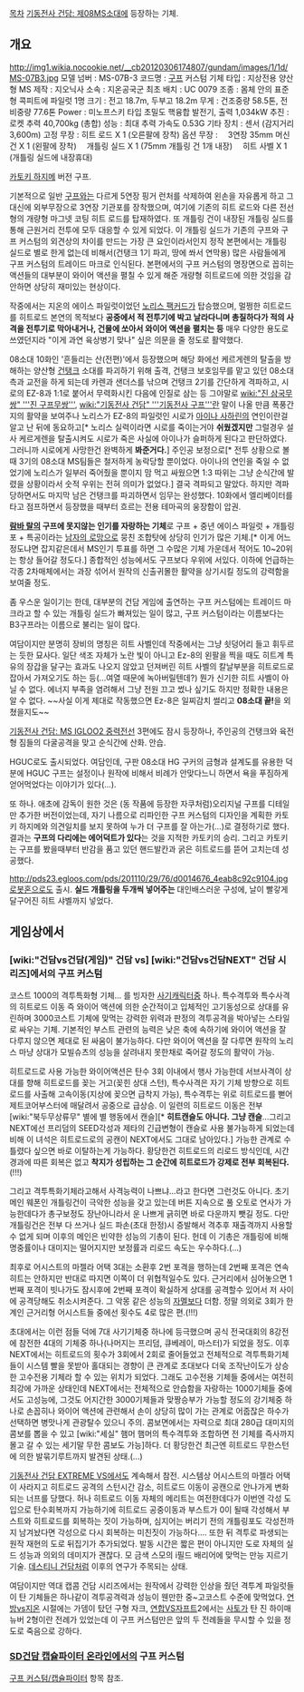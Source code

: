 [[목차]]
[[기동전사 건담: 제08MS소대]]에 등장하는 기체.

== 개요 ==
http://img1.wikia.nocookie.net/__cb20120306174807/gundam/images/1/1d/MS-07B3.jpg
모델 넘버 : MS-07B-3
코드명 : [[구프]] 커스텀
기체 타입 : 지상전용 양산형 MS
제작 : 지오닉사
소속 : 지온공국군
최초 배치 : UC 0079
조종 : 몸체 안의 표준형 콕피트에 파일럿 1명
크기 : 전고 18.7m, 두부고 18.2m
무게 : 건조중량 58.5톤, 전비중량 77.6톤
Power : 미노프스키 타입 초밀도 핵융합 발전기, 출력 1,034kW
추진 : 로켓 추력 40,700kg (총합)
성능 : 최대 추력 가속도 0.53G
기타 장치 : 센서 (감지거리 3,600m)
고정 무장 : 히트 로드 X 1 (오른팔에 장착)
옵션 무장 :
　3연장 35mm 머신건 X 1 (왼팔에 장착)
　개틀링 실드 X 1 (75mm 개틀링 건 1개 내장)
　히트 사벨 X 1 (개틀링 실드에 내장휴대)

[[카토키 하지메]] 버전 구프.

기본적으로 일반 [[구프]]와는 다르게 5연장 핑거 런처를 삭제하여 왼손을 자유롭게 하고 그 대신에 외부무장으로 3연장 기관포를 장착했으며, 여기에 기존의 히트 로드와 다른 전선 형의 개량형 마그넷 코팅 히트 로드를 탑재하였다. 또 개틀링 건이 내장된 개틀링 실드를 통해 근원거리 전투에 모두 대응할 수 있게 되었다. 이 개틀링 실드가 기존의 구프와 구프 커스텀의 외견상의 차이를 만드는 가장 큰 요인이라서인지 정작 본편에서는 개틀링 실드로 별로 한게 없는데 비해서(건탱크 1기 파괴, 땅에 쏴서 연막용) 많은 사람들에게 구프 커스텀의 트레이드 마크로 인식된다. 본편에서의 구프 커스텀의 명장면으로 꼽히는 액션들의 대부분이 와이어 액션을 펼칠 수 있게 해준 개량형 히트로드에 의한 것임을 감안하면 상당히 재미있는 현상이다.  

작중에서는 지온의 에이스 파일럿이었던 [[노리스 팩커드]]가 탑승했으며, 멀쩡한 히트로드를 히트로드 본연의 목적보다 '''공중에서 적 전투기에 박고 날라다니며 총질하다가 적의 사격을 전투기로 막아내거나, 건물에 쏘아서 와이어 액션을 펼치는 등''' 매우 다양한 용도로 쓰였던지라 "이게 과연 육상병기 맞나" 싶은 의문을 줄 정도로 활약했다.

08소대 10화인 '흔들리는 산(전편)'에서 등장했으며 해당 화에선 케르게렌의 탈출을 방해하는 양산형 [[건탱크]] 소대를 파괴하기 위해 출격, 건탱크 보호임무를 맡고 있던 08소대측과 교전을 하게 되는데 카렌과 샌더스를 낚으며 건탱크 2기를 간단하게 격파하고, 시로의 EZ-8과 1:1로 붙어서 무력화시킨 다음에 인질로 삼는 등 그야말로 [[wiki:"진 삼국무쌍" '''진 구프무쌍''']], [[wiki:"기동전사 건담" '''기동전사 구프''']]란 말이 나올 만큼 폭풍간지의 활약을 보여주나 노리스가 EZ-8의 파일럿인 시로가 [[아이나 사하린]]의 연인이란걸 알고 난 뒤에 동요하고[* 노리스 실력이라면 시로를 죽이는거야 '''쉬웠겠지만''' 그럴경우 설사 케르게렌을 탈출시켜도 시로가 죽은 사실에 아이나가 슬퍼하게 된다고 판단하였다. 그러니까 시로에게 사망한건 완벽하게 '''봐준거다.'''] 주인공 보정으로[* 전투 상황으로 볼 때 3기의 08소대 MS팀들은 철저하게 농락당할 뿐이었다. 아이나의 연인을 죽일 수 없었기에 노리스가 일부러 죽어줬을 뿐이지 맘 먹고 싸웠으면 1:3 따위는 그냥 순식간에 발렸을 상황이라서 숫적 우위는 전혀 의미가 없었다.] 결국 격파되고 말았다. 하지만 격파당하면서도 마지막 남은 건탱크를 파괴하면서 임무는 완성했다. 10화에서 엘리베이터를 타고 점프하면서 등장했을 때부터 흐르는 전용 테마곡의 웅장함이 압권.

'''[[람바 랄]]의 구프에 못지않는 인기를 자랑하는 기체'''로 구프 + 중년 에이스 파일럿 + 개틀링 포 + 특공이라는 [[남자의 로망]]으로 뭉친 조합탓에 상당히 인기가 많은 기체.[* 이게 어느정도냐면 잡지같은데서 MS인기 투표를 하면 그 수많은 기체 가운데서 적어도 10~20위는 항상 들어갈 정도다.] 종합적인 성능에서도 구프보다 우위에 서있다. 이하에 언급하는 각종 2차매체에서는 과장 섞어서 원작의 신출귀몰한 활약을 상기시킬 정도의 강력함을 보여줄 정도.

좀 우스운 일이기는 한데, 대부분의 건담 게임에 출연하는 구프 커스텀에는 트레이드 마크라고 할 수 있는 개틀링 실드가 빠져있는 일이 많고, 구프 커스텀이라는 이름보다는 B3구프라는 이름으로 불리는 일이 많다.

여담이지만 분명히 장비의 명칭은 히트 사벨인데 작중에서는 그냥 쇳덩어리 들고 휘두르는 듯한 묘사다. 일단 색조 자체가 노란 빛이 아니고 Ez-8의 왼팔을 찍을 때도 히트계 특유의 장갑을 달구는 효과도 나오지 않았고 던져버린 히트 사벨의 칼날부분을 히트로드로 잡아서 가져오기도 하는 등(...여열 때문에 녹아버릴텐데?) 뭔가 신기한 히트 사벨이 아닐 수 없다. 에너지 부족을 염려해서 그냥 전원 끄고 썼나 싶기도 하지만 정확한 내용은 알 수 없다. ~~사실 이게 제대로 작동했으면 Ez-8은 일찌감치 썰리고 '''08소대 끝!'''을 외쳤을지도~~

[[기동전사 건담: MS IGLOO2 중력전선]] 3편에도 잠시 등장하나, 주인공의 건탱크와 육전형 짐들의 다굴공격을 맞고 순식간에 산화. 안습.

HGUC로도 출시되었다. 여담인데, 구판 08소대 HG 구커의 금형과 설계도를 유용한 덕분에 HGUC 구프는 설정이나 원작에 비해서 비례가 안맞다느니 하면서 욕을 푸짐하게 얻어먹었다는 이야기가 있다(...).

또 하나. 애초에 감독이 원한 것은 (동 작품에 등장한 자쿠처럼)오리지널 구프를 디테일만 추가한 버전이었는데, 자기 나름으로 리파인한 구프 커스텀의 디자인을 계획한 카토키 하지메와 의견일치를 보지 못하여 누가 더 구프를 잘 아는가(…)로 결정하기로 했다. 결과는 '''구프의 다리에는 에어덕트가 있다'''는 것을 지적한 카토키의 승리. 그리고 카토키는 구프를 봤을때부터 반감을 품고 있던 핸드발칸과 굵은 히트로드를 뜯어 고치는데 성공했다.

http://pds23.egloos.com/pds/201110/29/76/d0014676_4eab8c92c9104.jpg
[[로봇혼]]으로도 출시. '''실드 개틀링을 두개씩 넣어주는''' 대인배스러운 구성에, 날이 빨갛게 달구어진 히트 샤벨까지 넣었다.
== 게임상에서 ==
=== [wiki:"건담vs건담(게임)" 건담 vs] [wiki:"건담vs건담NEXT" 건담 시리즈]에서의 구프 커스텀 ===
코스트 1000의 격투특화형 기체… 를 빙자한 [[사기캐릭터]]중 하나.
특수격투와 특수사격의 히트로드 이동 즉 와이어 액션에 의한 순간적이고 입체적인 고기동성으로 상대를 유린하며 3000코스트 기체에 맞먹는 강력한 위력과 판정의 격투공격을 박아넣는 스타일로 싸우는 기체. 기본적인 부스트 관련의 능력은 낮은 축에 속하기에 와이어 액션을 잘 다루지 않으면 제대로 된 싸움이 불가능하다. 다만 와이어 액션을 잘 다루면 원작의 노리스 마냥 상대가 모빌슈츠의 성능을 살려내지 못한채로 죽어갈 정도의 활약이 가능.

히트로드로 사용 가능한 와이어액션은 탄수 3회 이내에서 행사 가능한데 서브사격이 상대를 향해 히트로드를 꽂는 거고(꽂힌 상대 스턴), 특수사격은 자기 기체 방향으로 히트로드를 사출해 고속이동(지상에 꽂으면 급착지 가능), 특수격투는 위로 히트로드를 뻗어 제트코어부스터에 매달려서 공중으로 급상승. 이 일련의 히트로드 이동은 전부 [wiki:"북두무상류무" 별에 별 행동에서 캔슬][* '''히트캔슬도 아니다. 그냥 캔슬'''...그리고 NEXT에선 프리덤의 SEED각성과 제타의 긴급변형이 캔슬로 사용 불가능하게 되었는데 비해 이 녀석은 히트로드로의 공캔이 NEXT에서도 그대로 남아있다.] 가능한 관계로 수틀렸다 싶으면 바로 이탈하는게 가능하다. 황당한건 히트로드의 리로드 방식인데, 시간경과에 따른 회복은 없고 '''착지가 성립하는 그 순간에 히트로드가 강제로 전부 회복된다.'''(!!!)

그리고 격투특화기체라고해서 사격능력이 나쁘냐...라고 한다면 그런것도 아니다. 초기 메인 웨폰인 개틀링건이 극악한 성능을 갖고 있는데 버튼 지속으로 풀 오토로 연사가 가능한데다가 총구보정도 장난아니라서 운 나쁘게 긁히면 바로 다운까지 뺏길 정도. 다만 개틀링건은 전부 다 쓰거나 실드 파손(초대 한정)시 증발해서 격추후 재출격까지 사용할 수 없게 되며 이후의 메인은 빈약한 성능의 기총이 된다. 헌데 이 기총은 개틀링에 비해 명중률이나 대미지는 떨어지지만 보정률과 리로드 속도는 우수하다.(...)

최후로 어시스트의 마젤라 어택 3대는 소환후 2번 포격을 행하는데 2번째 포격은 연속히트는 안하지만 반대로 따지면 이쪽이 더 위협적일수도 있다. 근거리에서 심어놓으면 1번째 포격이 빗나가도 잠시후에 2번째 포격이 확실하게 상대를 공격할수 있어서 저 사이에 공격당해도 취소시켜준다. 그 악몽 같은 성능의 [[자멜]]보다 더함. 정말 의외로 3회가 한계인 근거리형 어시스트들 중에선 횟수도 4로 많은 편.(!!!)

초대에서는 이런 점들 덕에 7대 사기기체중 하나에 등극했으며 공식 전국대회의 8강전에 참전한 4대의 기체중 하나(나머지는 프리덤, 큐베레이, 마스터)가 되었을 정도. 이후 NEXT에서는 히트로드의 횟수가 3회에서 2회로 줄어들었고 전체적으로 격투특화기체들이 시스템 빨을 못받아 홀대되는 경향이 큰 관계로 초대보다 더욱 조작난이도가 상승한 고수전용 기체라 할 수 있는 위치가 되었다.
그래도 고수전용 기체들 중에서는 여전히 최강에 가까운 상태인데 NEXT에서는 전체적으로 안습함을 자랑하는 1000기체들 중에서도 고성능에, 그것도 어지간한 3000기체들과 맞짱승부가 가능할 정도의 강기체중 하나로 손꼽히나 와이어 액션에 관련해서 손이 상당히 많이 가는 관계로 어줍잖은 하수가 선택하면 병맛나게 관광탈수 있으니 주의. 콤보면에서는 자력으로 최대 280급 대미지의 콤보를 뽑을 수 있고 [wiki:"세실" 햄머 햄머의 특수격투와 조합하면 전 기체를 즉사까지 몰고 갈 수 있는 세기말 무한 콤보도 가능]하다. 더 황당한건 최근엔 히트로드 무한스턴에 의한 발묶기루트까지 발견된 상태.(...)

[[기동전사 건담 EXTREME VS]]에서도 계속해서 참전. 시스템상 어시스트의 마젤라 어택이 사라지고 히트로드 공격의 스턴시간 감소, 히트로드 이동이 공캔으로 안나가게 변화되는 너프를 당했다. 허나 히트로드 이동 자체의 메리트는 여전한데다가 이번엔 각성 도입으로 탄수회복까지 가능하기에 히트로드 공중이동과 부스트가 0이 될때 각성해서 부스트와 히트로드를 회복하는 짓이 가능하며, 심지어는 버리기 전의 개틀링포도 각성전까지 남겨놨다면 각성으로 다시 회복하는 미친짓이 가능하다…. 
또한 뒤 격투로 파생되는 원작 재현의 도로 뒤집기가 추가되었다. 발동 시간은 짧은 편이 아니지만 도로 자체의 실드 성능과 의외의 데미지가 괜찮다. 모 금색 스모의 i필드 배리어에 맞먹는 만능 지르기 기술.
[[데스티니 건담]]처럼 이후의 연구가 주목되는 상태.

여담이지만 역대 캡콤 건담 시리즈에서는 원작에서 강력한 인상을 줬던 격투계 파일럿들이 탄 기체들은 하나같이 격투공격력과 성능이 웬만한 중~고코스트 수준에 맞먹었다. [[연방vs지온]] 시절에는 가뎀이 탔던 구형 자크, [[연합VS자프트]]2에서는 [[사토]]가 탄 진 하이매뉴버 2형이란 전례가 있었는데 이 구프 커스텀만은 앞의 두 전례들을 무시할 수 있을 정도로 죽음으로 강하다.

=== [[SD건담 캡슐파이터 온라인]]에서의 구프 커스텀 ===
[[구프 커스텀/캡슐파이터]] 항목 참조.
